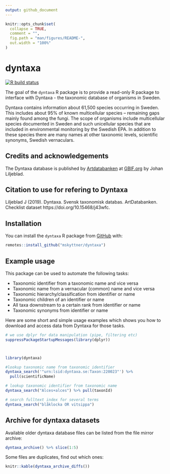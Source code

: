 ```yaml
---
output: github_document
---
```


<!-- README.md is generated from README.Rmd. Please edit that file -->

```r
knitr::opts_chunk$set(
  collapse = TRUE,
  comment = "",
  fig.path = "man/figures/README-",
  out.width = "100%"
)
```

# dyntaxa

<!-- badges: start -->
[![R build status](https://github.com/mskyttner/dyntaxa/workflows/R-CMD-check/badge.svg)](https://github.com/mskyttner/dyntaxa/actions)
<!-- badges: end -->

The goal of the `dyntaxa` R package is to provide a read-only R package to interface with Dyntaxa - the taxonomic database of organisms in Sweden. 

Dyntaxa contains information about 61,500 species occurring in Sweden. This includes about 95% of known multicellular species – remaining gaps mainly found among the fungi. The scope of organisms include multicellular species documented in Sweden and such unicellular species that are included in environmental monitoring by the Swedish EPA. In addition to these species there are many names at other taxonomic levels, scientific synonyms, Swedish vernaculars. 

## Credits and acknowledgements

The Dyntaxa database is published by [Artdatabanken](https://www.gbif.org/publisher/b8323864-602a-4a7d-9127-bb903054e97d) at [GBIF.org](https://www.gbif.org/dataset/de8934f4-a136-481c-a87a-b0b202b80a31) by Johan Liljeblad. 

## Citation to use for refering to Dyntaxa

Liljeblad J (2019). Dyntaxa. Svensk taxonomisk databas. ArtDatabanken. Checklist dataset https://doi.org/10.15468/j43wfc. 

## Installation

You can install the `dyntaxa` R package from [GitHub](https://github.com/mskyttner/dyntaxa) with:

``` r
remotes::install_github("mskyttner/dyntaxa")
```

## Example usage

This package can be used to automate the following tasks:

- Taxonomic identifier from a taxonomic name and vice versa
- Taxonomic name from a vernacular (common) name and vice versa
- Taxonomic hierarchy/classification from identifier or name
- Taxonomic children of an identifier or name
- All taxa downstream to a certain rank from identifier or name
- Taxonomic synonyms from identifier or name

Here are some short and simple usage examples which shows you how to download and access data from Dyntaxa for those tasks. 

```r
# we use dplyr for data manipulation (pipe, filtering etc)
suppressPackageStartupMessages(library(dplyr))



library(dyntaxa)

#lookup taxonomic name from taxonomic identifier
dyntaxa_search('"urn:lsid:dyntaxa.se:Taxon:220023"') %>% 
  pull(scientificName)

# lookup taxonomic identifier from taxonomic name
dyntaxa_search("Alces+alces") %>% pull(taxonId)

# search fulltext index for several terms
dyntaxa_search("blåklocka OR vitsippa")

```

## Archive for dyntaxa datasets

Available older dyntaxa database files can be listed from the file mirror archive:

```r

dyntaxa_archive() %>% slice(1:5)

```

Some files are duplicates, find out which ones:

```r

knitr::kable(dyntaxa_archive_diffs())

```
